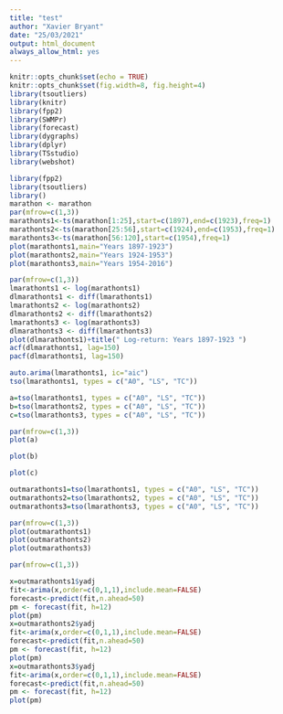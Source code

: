 ```yaml
---
title: "test"
author: "Xavier Bryant"
date: "25/03/2021"
output: html_document
always_allow_html: yes
---
```


```r
knitr::opts_chunk$set(echo = TRUE)
knitr::opts_chunk$set(fig.width=8, fig.height=4)
library(tsoutliers)
library(knitr)
library(fpp2)
library(SWMPr)
library(forecast)
library(dygraphs)
library(dplyr)
library(TSstudio)
library(webshot)
```

```r
library(fpp2)
library(tsoutliers)
library()
marathon <- marathon 
par(mfrow=c(1,3))
marathonts1<-ts(marathon[1:25],start=c(1897),end=c(1923),freq=1)
marathonts2<-ts(marathon[25:56],start=c(1924),end=c(1953),freq=1)
marathonts3<-ts(marathon[56:120],start=c(1954),freq=1)
plot(marathonts1,main="Years 1897-1923")
plot(marathonts2,main="Years 1924-1953")
plot(marathonts3,main="Years 1954-2016")
```



```r
par(mfrow=c(1,3))
lmarathonts1 <- log(marathonts1)
dlmarathonts1 <- diff(lmarathonts1)
lmarathonts2 <- log(marathonts2)
dlmarathonts2 <- diff(lmarathonts2)
lmarathonts3 <- log(marathonts3)
dlmarathonts3 <- diff(lmarathonts3)
plot(dlmarathonts1)+title(" Log-return: Years 1897-1923 ")
acf(dlmarathonts1, lag=150)
pacf(dlmarathonts1, lag=150)
```


```r
auto.arima(lmarathonts1, ic="aic")
tso(lmarathonts1, types = c("A0", "LS", "TC"))
```



```r
a=tso(lmarathonts1, types = c("A0", "LS", "TC"))
b=tso(lmarathonts2, types = c("A0", "LS", "TC"))
c=tso(lmarathonts3, types = c("A0", "LS", "TC"))

```




```r
par(mfrow=c(1,3))
plot(a)

plot(b)

plot(c)
```

```r
outmarathonts1=tso(lmarathonts1, types = c("A0", "LS", "TC"))
outmarathonts2=tso(lmarathonts2, types = c("A0", "LS", "TC"))
outmarathonts3=tso(lmarathonts3, types = c("A0", "LS", "TC"))
```

```r
par(mfrow=c(1,3))
plot(outmarathonts1)
plot(outmarathonts2)
plot(outmarathonts3)
```




```r

par(mfrow=c(1,3))

x=outmarathonts1$yadj
fit<-arima(x,order=c(0,1,1),include.mean=FALSE)
forecast<-predict(fit,n.ahead=50)
pm <- forecast(fit, h=12)
plot(pm)
x=outmarathonts2$yadj
fit<-arima(x,order=c(0,1,1),include.mean=FALSE)
forecast<-predict(fit,n.ahead=50)
pm <- forecast(fit, h=12)
plot(pm)
x=outmarathonts3$yadj
fit<-arima(x,order=c(0,1,1),include.mean=FALSE)
forecast<-predict(fit,n.ahead=50)
pm <- forecast(fit, h=12)
plot(pm)
```

